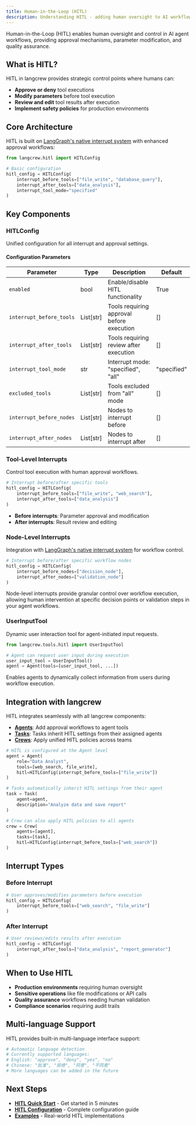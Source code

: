 ```yaml
---
title: Human-in-the-Loop (HITL)
description: Understanding HITL - adding human oversight to AI workflows
---
```


Human-in-the-Loop (HITL) enables human oversight and control in AI agent workflows, providing approval mechanisms, parameter modification, and quality assurance.

## What is HITL?

HITL in langcrew provides strategic control points where humans can:
- **Approve or deny** tool executions
- **Modify parameters** before tool execution  
- **Review and edit** tool results after execution
- **Implement safety policies** for production environments

## Core Architecture

HITL is built on [LangGraph's native interrupt system](https://langchain-ai.github.io/langgraph/concepts/human_in_the_loop/) with enhanced approval workflows:

```python
from langcrew.hitl import HITLConfig

# Basic configuration
hitl_config = HITLConfig(
    interrupt_before_tools=["file_write", "database_query"],
    interrupt_after_tools=["data_analysis"],
    interrupt_tool_mode="specified"
)
```

## Key Components

### HITLConfig
Unified configuration for all interrupt and approval settings.

#### Configuration Parameters

| Parameter | Type | Description | Default |
|-----------|------|-------------|---------|
| `enabled` | bool | Enable/disable HITL functionality | True |
| `interrupt_before_tools` | List[str] | Tools requiring approval before execution | [] |
| `interrupt_after_tools` | List[str] | Tools requiring review after execution | [] |
| `interrupt_tool_mode` | str | Interrupt mode: "specified", "all" | "specified" |
| `excluded_tools` | List[str] | Tools excluded from "all" mode | [] |
| `interrupt_before_nodes` | List[str] | Nodes to interrupt before | [] |
| `interrupt_after_nodes` | List[str] | Nodes to interrupt after | [] |

### Tool-Level Interrupts
Control tool execution with human approval workflows.

```python
# Interrupt before/after specific tools
hitl_config = HITLConfig(
    interrupt_before_tools=["file_write", "web_search"],
    interrupt_after_tools=["data_analysis"]
)
```

- **Before interrupts**: Parameter approval and modification
- **After interrupts**: Result review and editing

### Node-Level Interrupts  
Integration with [LangGraph's native interrupt system](https://langchain-ai.github.io/langgraph/concepts/human_in_the_loop/) for workflow control.

```python
# Interrupt before/after specific workflow nodes
hitl_config = HITLConfig(
    interrupt_before_nodes=["decision_node"],
    interrupt_after_nodes=["validation_node"]
)
```

Node-level interrupts provide granular control over workflow execution, allowing human intervention at specific decision points or validation steps in your agent workflows.

### UserInputTool
Dynamic user interaction tool for agent-initiated input requests.

```python
from langcrew.tools.hitl import UserInputTool

# Agent can request user input during execution
user_input_tool = UserInputTool()
agent = Agent(tools=[user_input_tool, ...])
```

Enables agents to dynamically collect information from users during workflow execution.

## Integration with langcrew

HITL integrates seamlessly with all langcrew components:

- **[Agents](/concepts/agents)**: Add approval workflows to agent tools
- **[Tasks](/concepts/tasks)**: Tasks inherit HITL settings from their assigned agents
- **[Crews](/concepts/crews)**: Apply unified HITL policies across teams

```python
# HITL is configured at the Agent level
agent = Agent(
    role="Data Analyst", 
    tools=[web_search, file_write],
    hitl=HITLConfig(interrupt_before_tools=["file_write"])
)

# Tasks automatically inherit HITL settings from their agent
task = Task(
    agent=agent,
    description="Analyze data and save report"
)

# Crew can also apply HITL policies to all agents
crew = Crew(
    agents=[agent], 
    tasks=[task],
    hitl=HITLConfig(interrupt_before_tools=["web_search"])
)
```

## Interrupt Types

### Before Interrupt
```python
# User approves/modifies parameters before execution
hitl_config = HITLConfig(
    interrupt_before_tools=["web_search", "file_write"]
)
```

### After Interrupt
```python
# User reviews/edits results after execution
hitl_config = HITLConfig(
    interrupt_after_tools=["data_analysis", "report_generator"]
)
```

## When to Use HITL

- **Production environments** requiring human oversight
- **Sensitive operations** like file modifications or API calls
- **Quality assurance** workflows needing human validation
- **Compliance scenarios** requiring audit trails

## Multi-language Support

HITL provides built-in multi-language interface support:

```python
# Automatic language detection
# Currently supported languages:
# English: "approve", "deny", "yes", "no"
# Chinese: "批准", "拒绝", "同意", "不同意"
# More languages can be added in the future
```

## Next Steps

- **[HITL Quick Start](/guides/hitl/getting-started)** - Get started in 5 minutes
- **[HITL Configuration](/guides/hitl/configuration)** - Complete configuration guide
- **[Examples](https://github.com/01-ai/langcrew/tree/main/examples/components/hitl)** - Real-world HITL implementations